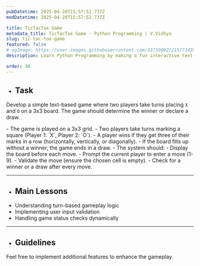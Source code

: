 ```yaml
---
pubDatetime: 2025-04-28T15:57:52.737Z
modDatetime: 2025-04-28T15:57:52.737Z

title: TicTacToe Game
metadata_title: TicTacToe Game - Python Programming | V.Vidhya
slug: tic-tac-toe-game
featured: false
# ogImage: https://user-images.githubusercontent.com/53733092/215771435-25408246-2309-4f8b-a781-1f3d93bdf0ec.png
description: Learn Python Programming by making a fun interactive text-based TicTacToe game.

order: 30
---
```



- ## Task

Develop a simple text-based <LinkMd href="https://en.wikipedia.org/wiki/Tic-tac-toe" title="Tic-Tac-Toe" /> game where two players take turns placing 
`X` and `O` on a 3x3 board. The game should determine the winner or declare a draw.

<CollapsibleSection title="Instructions">
- The game is played on a 3x3 grid.
- Two players take turns marking a square (Player 1: `X`, Player 2: `O`).
- A player wins if they get three of their marks in a row (horizontally, vertically, or diagonally).
- If the board fills up without a winner, the game ends in a draw.
- The system should: 
    - Display the board before each move. 
    - Prompt the current player to enter a move (1-9). 
    - Validate the move (ensure the chosen cell is empty). 
    - Check for a winner or a draw after every move.
</CollapsibleSection>

---

- ## Main Lessons

<ul class="list-[circle]">
    <li>Understanding turn-based gameplay logic</li>
    <li>Implementing user input validation</li>
    <li>Handling game status checks dynamically</li>
</ul>

---

- ## Guidelines

Feel free to implement additional features to enhance the gameplay.
